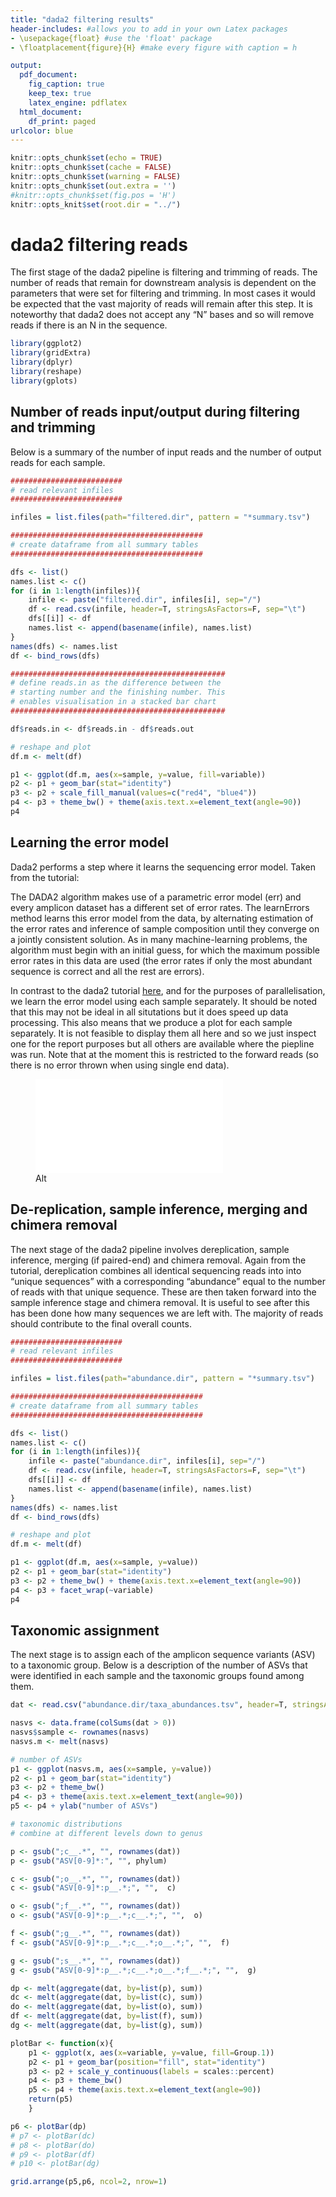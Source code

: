 ```yaml
---
title: "dada2 filtering results"
header-includes: #allows you to add in your own Latex packages
- \usepackage{float} #use the 'float' package
- \floatplacement{figure}{H} #make every figure with caption = h

output:
  pdf_document:
    fig_caption: true
    keep_tex: true
    latex_engine: pdflatex
  html_document:
    df_print: paged
urlcolor: blue
---
```


```r
knitr::opts_chunk$set(echo = TRUE)
knitr::opts_chunk$set(cache = FALSE)
knitr::opts_chunk$set(warning = FALSE)
knitr::opts_chunk$set(out.extra = '')
#knitr::opts_chunk$set(fig.pos = 'H')
knitr::opts_knit$set(root.dir = "../")
```
# dada2 filtering reads

The first stage of the dada2 pipeline is filtering and trimming of reads. The number of reads
that remain for downstream analysis is dependent on the parameters that were set for filtering
and trimming. In most cases it would be expected that the vast majority of reads will remain
after this step. It is noteworthy that dada2 does not accept any "N" bases and so will remove
reads if there is an N in the sequence.

```r
library(ggplot2)
library(gridExtra)
library(dplyr)
library(reshape)
library(gplots)
```

## Number of reads input/output during filtering and trimming

Below is a summary of the number of input reads and the number of output reads for each sample.

```r

#########################
# read relevant infiles
#########################

infiles = list.files(path="filtered.dir", pattern = "*summary.tsv")

###########################################
# create dataframe from all summary tables
###########################################

dfs <- list()
names.list <- c()
for (i in 1:length(infiles)){
    infile <- paste("filtered.dir", infiles[i], sep="/")
    df <- read.csv(infile, header=T, stringsAsFactors=F, sep="\t")
    dfs[[i]] <- df
    names.list <- append(basename(infile), names.list)
}
names(dfs) <- names.list
df <- bind_rows(dfs)

################################################
# define reads.in as the difference between the
# starting number and the finishing number. This
# enables visualisation in a stacked bar chart
################################################

df$reads.in <- df$reads.in - df$reads.out

# reshape and plot
df.m <- melt(df)

p1 <- ggplot(df.m, aes(x=sample, y=value, fill=variable))
p2 <- p1 + geom_bar(stat="identity")
p3 <- p2 + scale_fill_manual(values=c("red4", "blue4"))
p4 <- p3 + theme_bw() + theme(axis.text.x=element_text(angle=90))
p4

```

## Learning the error model

Dada2 performs a step where it learns the sequencing error model. Taken from the tutorial:

The DADA2 algorithm makes use of a parametric error model (err) and every amplicon dataset has a different set of error rates.
The learnErrors method learns this error model from the data, by alternating estimation of the error rates and inference of sample
composition until they converge on a jointly consistent solution. As in many machine-learning problems, the algorithm must begin
with an initial guess, for which the maximum possible error rates in this data are used (the error rates if only the most abundant
sequence is correct and all the rest are errors).

In contrast to the dada2 tutorial [here](https://benjjneb.github.io/dada2/tutorial.html), and for the purposes of parallelisation,
we learn the error model using each sample separately. It should be noted that this may not be ideal in all situtations but it does
speed up data processing. This also means that we produce a plot for each sample separately. It is not feasible to display them
all here and so we just inspect one for the report purposes but all others are available where the piepline was run. Note that
at the moment this is restricted to the forward reads (so there is no error thrown when using single end data).

![Alt](errF.pdf)


## De-replication, sample inference, merging and chimera removal

The next stage of the dada2 pipeline involves dereplication, sample inference, merging (if paired-end) and chimera removal.
Again from the tutorial, dereplication combines all identical sequencing reads into into “unique sequences” with a corresponding
“abundance” equal to the number of reads with that unique sequence. These are then taken forward into the sample inference stage
and chimera removal. It is useful to see after this has been done how many sequences we are left with. The majority of reads
should contribute to the final overall counts.


```r

#########################
# read relevant infiles
#########################

infiles = list.files(path="abundance.dir", pattern = "*summary.tsv")

###########################################
# create dataframe from all summary tables
###########################################

dfs <- list()
names.list <- c()
for (i in 1:length(infiles)){
    infile <- paste("abundance.dir", infiles[i], sep="/")
    df <- read.csv(infile, header=T, stringsAsFactors=F, sep="\t")
    dfs[[i]] <- df
    names.list <- append(basename(infile), names.list)
}
names(dfs) <- names.list
df <- bind_rows(dfs)

# reshape and plot
df.m <- melt(df)

p1 <- ggplot(df.m, aes(x=sample, y=value))
p2 <- p1 + geom_bar(stat="identity")
p3 <- p2 + theme_bw() + theme(axis.text.x=element_text(angle=90))
p4 <- p3 + facet_wrap(~variable)
p4

```

## Taxonomic assignment

The next stage is to assign each of the amplicon sequence variants (ASV) to a taxonomic group. Below is a description of the number of ASVs that
were identified in each sample and the taxonomic groups found among them.


```r

dat <- read.csv("abundance.dir/taxa_abundances.tsv", header=T, stringsAsFactors=F, sep="\t", row.names=1)

nasvs <- data.frame(colSums(dat > 0))
nasvs$sample <- rownames(nasvs)
nasvs.m <- melt(nasvs)

# number of ASVs
p1 <- ggplot(nasvs.m, aes(x=sample, y=value))
p2 <- p1 + geom_bar(stat="identity")
p3 <- p2 + theme_bw()
p4 <- p3 + theme(axis.text.x=element_text(angle=90))
p5 <- p4 + ylab("number of ASVs")

# taxonomic distributions
# combine at different levels down to genus

p <- gsub(";c__.*", "", rownames(dat))
p <- gsub("ASV[0-9]*:", "", phylum)

c <- gsub(";o__.*", "", rownames(dat))
c <- gsub("ASV[0-9]*:p__.*;", "",  c)

o <- gsub(";f__.*", "", rownames(dat))
o <- gsub("ASV[0-9]*:p__.*;c__.*;", "",  o)

f <- gsub(";g__.*", "", rownames(dat))
f <- gsub("ASV[0-9]*:p__.*;c__.*;o__.*;", "",  f)

g <- gsub(";s__.*", "", rownames(dat))
g <- gsub("ASV[0-9]*:p__.*;c__.*;o__.*;f__.*;", "",  g)

dp <- melt(aggregate(dat, by=list(p), sum))
dc <- melt(aggregate(dat, by=list(c), sum))
do <- melt(aggregate(dat, by=list(o), sum))
df <- melt(aggregate(dat, by=list(f), sum))
dg <- melt(aggregate(dat, by=list(g), sum))

plotBar <- function(x){
	p1 <- ggplot(x, aes(x=variable, y=value, fill=Group.1))
	p2 <- p1 + geom_bar(position="fill", stat="identity")
	p3 <- p2 + scale_y_continuous(labels = scales::percent)
	p4 <- p3 + theme_bw()
	p5 <- p4 + theme(axis.text.x=element_text(angle=90))
	return(p5)
	}

p6 <- plotBar(dp)
# p7 <- plotBar(dc)
# p8 <- plotBar(do)
# p9 <- plotBar(df)
# p10 <- plotBar(dg)

grid.arrange(p5,p6, ncol=2, nrow=1)

```
